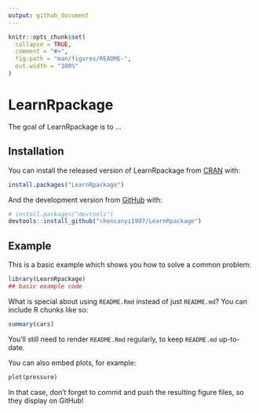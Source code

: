 ```yaml
---
output: github_document
---
```


<!-- README.md is generated from README.Rmd. Please edit that file -->

```r
knitr::opts_chunk$set(
  collapse = TRUE,
  comment = "#>",
  fig.path = "man/figures/README-",
  out.width = "100%"
)
```

# LearnRpackage

<!-- badges: start -->
<!-- badges: end -->

The goal of LearnRpackage is to ...

## Installation

You can install the released version of LearnRpackage from [CRAN](https://CRAN.R-project.org) with:

``` r
install.packages("LearnRpackage")
```

And the development version from [GitHub](https://github.com/) with:

``` r
# install.packages("devtools")
devtools::install_github("chencanyi1997/LearnRpackage")
```
## Example

This is a basic example which shows you how to solve a common problem:

```r
library(LearnRpackage)
## basic example code
```

What is special about using `README.Rmd` instead of just `README.md`? You can include R chunks like so:

```r
summary(cars)
```

You'll still need to render `README.Rmd` regularly, to keep `README.md` up-to-date.

You can also embed plots, for example:

```r
plot(pressure)
```

In that case, don't forget to commit and push the resulting figure files, so they display on GitHub!
